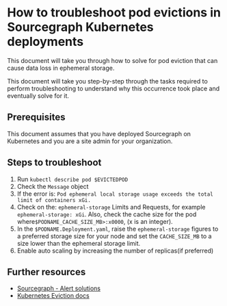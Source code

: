 # How to troubleshoot pod evictions in Sourcegraph Kubernetes deployments
This document will take you through how to solve for pod eviction that can cause data loss in ephemeral storage.

This document will take you step-by-step through the tasks required to perform troubleshooting to understand why this occurrence took place and eventually solve for it.

## Prerequisites
This document assumes that you have deployed Sourcegraph on Kubernetes and you are a site admin for your organization.
## Steps to troubleshoot
1. Run `kubectl describe pod $EVICTEDPOD `
2. Check the `Message` object
3. If the error is: `Pod ephemeral local storage usage exceeds the total limit of containers xGi.`
4. Check on the:
`ephemeral-storage` Limits and Requests, for example `ephemeral-storage: xGi`. Also, check the cache size for the pod where`$PODNAME_CACHE_SIZE_MB>:x0000`, (x is an integer).
5. In the `$PODNAME.Deployment.yaml`, raise the `ephemeral-storage` figures to a preferred storage size for your node and set the `CACHE_SIZE_MB` to a size lower than the ephemeral storage limit.
6. Enable auto scaling by increasing the number of replicas(if preferred)

## Further resources

- [Sourcegraph - Alert solutions](/admin/observability/alerts)
- [Kubernetes Eviction docs](https://kubernetes.io/docs/concepts/scheduling-eviction/node-pressure-eviction/)
